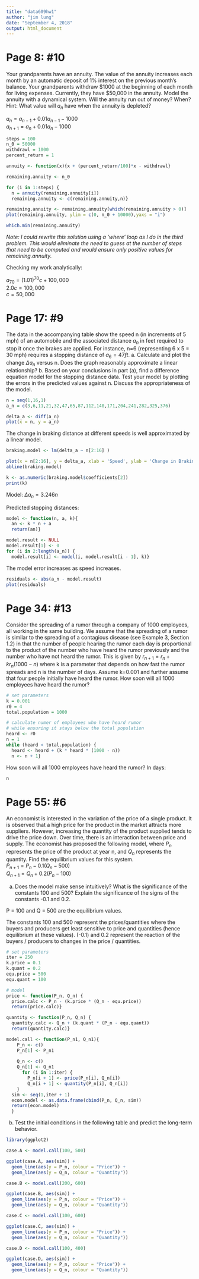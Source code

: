 ---
title: "data609hw1"
author: "jim lung"
date: "September 4, 2018"
output: html_document
---

# Page 8: #10
Your grandparents have an annuity. The value of the annuity increases each month by an automatic deposit of 1% interest on the previous month's balance. Your grandparents withdraw $1000 at the beginning of each month for living expenses. Currently, they have $50,000 in the annuity. Model the annuity with a dynamical system. Will the annuity run out of money? When? Hint: What value will $a_{n}$ have when the annuity is depleted?

$a_{n} = a_{n-1} + 0.01a_{n-1} - 1000$  
$a_{n+1} = a_{n} + 0.01a_{n} - 1000$

```{r}
steps = 100 
n_0 = 50000
withdrawl = 1000
percent_return = 1

annuity <- function(x){x + (percent_return/100)*x - withdrawl}

remaining.annuity <- n_0

for (i in 1:steps) { 
  n = annuity(remaining.annuity[i])
  remaining.annuity <- c(remaining.annuity,n)}

remaining.annuity <- remaining.annuity[which(remaining.annuity > 0)]
plot(remaining.annuity, ylim = c(0, n_0 + 10000),yaxs = "i")

which.min(remaining.annuity)
```

*Note: I could rewrite this solution using a 'where' loop as I do in the third problem. This would eliminate the need to guess at the number of steps that need to be computed and would ensure only positive values for remaining.annuity.*

Checking my work analytically:

$a_{70} = (1.01)^{70}c+100,000$  
$2.0c=100,000$  
$c=50,000$  


# Page 17: #9
The data in the accompanying table show the speed n (in increments of 5 mph) of an automobile and the associated distance $a_{n}$ in feet required to stop it once the brakes are applied. For instance, n=6 (representing 6 x 5 = 30 mph) requires a stopping distance of $a_{6} = 47 ft$.
a. Calculate and plot the change $\Delta a_{n}$ versus n. Does the graph reasonably approximate a linear relationship?
b. Based on your conclusions in part (a), find a difference equation model for the stopping distance data. Test your model by plotting the errors in the predicted values against n. Discuss the appropriateness of the model.

```{r}
n = seq(1,16,1)
a_n = c(3,6,11,21,32,47,65,87,112,140,171,204,241,282,325,376)

delta_a <- diff(a_n)
plot(x = n, y = a_n)
```

The change in braking distance at different speeds is well approximated by a linear model. 
```{r}
braking.model <- lm(delta_a ~ n[2:16] )

plot(x = n[2:16], y = delta_a, xlab = 'Speed', ylab = 'Change in Braking Distance')
abline(braking.model)
```

```{r}
k <- as.numeric(braking.model$coefficients[2])
print(k)
```

Model:
$\Delta a_{n} = 3.246n$

Predicted stopping distances:
```{r}

model <- function(n, a, k){
  an <- k * n + a
  return(an)}

model.result <- NULL
model.result[1] <- 0
for (i in 2:length(a_n)) {
  model.result[i] <- model(i, model.result[i - 1], k)}

```

The model error increases as speed increases. 
```{r}
residuals <- abs(a_n - model.result)
plot(residuals)
```


# Page 34: #13
Consider the spreading of a rumor through a company of 1000 employees, all working in the same building. We assume that the spreading of a rumor is similar to the spreading of a contagious disease (see Example 3, Section 1.2) in that the number of people hearing the rumor each day is proportional to the product of the number who have heard the rumor previously and the number who have not heard the rumor. This is given by
$r_{n+ 1} = r_{n} + kr_{n} (1000 - n )$
where k is a parameter that depends on how fast the rumor spreads and n is the number of days. Assume k=0.001 and further assume that four people initially have heard the rumor. How soon will all 1000 employees have heard the rumor?

```{r}
# set parameters
k = 0.001
r0 = 4
total.population = 1000

# calculate numer of employees who have heard rumor 
# while ensuring it stays below the total population
heard <- r0
n = 1
while (heard < total.population) {
  heard <- heard + (k * heard * (1000 - n))  
  n <- n + 1}
```
How soon will all 1000 employees have heard the rumor? In days:
```{r}
n
```


# Page 55: #6
An economist is interested in the variation of the price of a single product. It is observed that a high price for the product in the market attracts more suppliers. However, increasing the quantity of the product supplied tends to drive the price down. Over time, there is an interaction between price and supply. The economist has proposed the following model, where $P_{n}$ represents the price of the product at year n, and $Q_{n}$ represents the quantity. Find the equilibrium values for this system.  
$P_{n+1} = P_{n} - 0.1(Q_{n}-500)$  
$Q_{n+1} = Q_{n} + 0.2(P_{n}-100)$  

a. Does the model make sense intuitively? What is the significance of the constants 100 and 500? Explain the significance of the signs of the constants -0.1 and 0.2.

P = 100 and Q = 500 are the equilibrium values. 

The constants 100 and 500 represent the prices/quantities where the buyers and producers get least sensitive to price and quantities (hence equilibrium at these values). (-0.1) and 0.2 represent the reaction of the buyers / producers to changes in the price / quantities. 

```{r}
# set parameters
iter = 250
k.price = 0.1
k.quant = 0.2
equ.price = 500
equ.quant = 100

# model
price <- function(P_n, Q_n) {
  price.calc <- P_n - (k.price * (Q_n - equ.price))
  return(price.calc)}

quantity <- function(P_n, Q_n) {
  quantity.calc <- Q_n + (k.quant * (P_n - equ.quant))
  return(quantity.calc)}

model.call <- function(P_n1, Q_n1){
    P_n <- c()
    P_n[1] <- P_n1
    
    Q_n <- c()
    Q_n[1] <- Q_n1
      for (i in 1:iter) {
        P_n[i + 1] <- price(P_n[i], Q_n[i])
        Q_n[i + 1] <- quantity(P_n[i], Q_n[i])
    }
  sim <- seq(1,iter + 1)
  econ.model <- as.data.frame(cbind(P_n, Q_n, sim))
  return(econ.model)
  }
```


b. Test the initial conditions in the following table and predict the long-term behavior.
```{r}
library(ggplot2)
```


```{r}
case.A <- model.call(100, 500)

ggplot(case.A, aes(sim)) + 
  geom_line(aes(y = P_n, colour = "Price")) + 
  geom_line(aes(y = Q_n, colour = "Quantity"))
```

```{r}
case.B <- model.call(200, 600)

ggplot(case.B, aes(sim)) + 
  geom_line(aes(y = P_n, colour = "Price")) + 
  geom_line(aes(y = Q_n, colour = "Quantity"))
```

```{r}
case.C <- model.call(100, 600)

ggplot(case.C, aes(sim)) + 
  geom_line(aes(y = P_n, colour = "Price")) + 
  geom_line(aes(y = Q_n, colour = "Quantity"))
```

```{r}
case.D <- model.call(100, 400)

ggplot(case.D, aes(sim)) + 
  geom_line(aes(y = P_n, colour = "Price")) + 
  geom_line(aes(y = Q_n, colour = "Quantity"))
```
